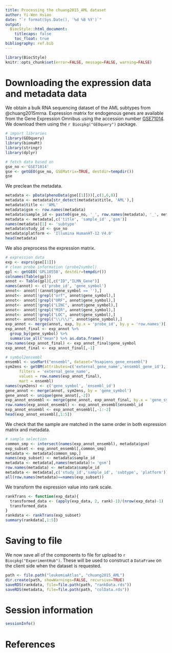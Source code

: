 ```yaml
---
title: Processing the chuang2015_AML dataset
author: Yi-Wen Hsiao
date: "`r format(Sys.Date(), '%d %B %Y')`"
output:
  BiocStyle::html_document:
    titlecaps: false
    toc_float: true
bibliography: ref.bib
---
```


```r
library(BiocStyle)
knitr::opts_chunk$set(error=FALSE, message=FALSE, warning=FALSE)
```

# Downloading the expression data and metadata data

We obtain a bulk RNA sequencing dataset of the AML subtypes from @chuang2015mrna.
Expression matrix for endogenous genes are available from the Gene Expression Omnibus
using the accession number [GSE71014](https://www.ncbi.nlm.nih.gov/geo/query/acc.cgi?acc=GSE71014).
We download them using the `r Biocpkg("GEOquery")` package.

```r
# import libraries
library(GEOquery)
library(biomaRt)
library(stringr)
library(dplyr)

# fetch data based on 
gse_no <-'GSE71014'
gse <- getGEO(gse_no, GSEMatrix=TRUE, destdir=tempdir())
gse
```

We preclean the metadata.

```r
metadata <- pData(phenoData(gse[[1]]))[,c(1,6,8)]
metadata <- metadata[str_detect(metadata$title, 'AML'),]
metadata$title <- 'AML'
metadata$gsm <- row.names(metadata)
metadata$sample_id <- paste0(gse_no, '_', row.names(metadata), '_', metadata$title)
metadata <- metadata[,c('title', 'sample_id' ,'gsm')]
names(metadata)[1] <- 'subtype'
metadata$study_id <- gse_no
metadata$platform <- 'Illumina HumanHT-12 V4.0'
head(metadata)
```


We also preprocess the expression matrix.

```r
# expression data
exp <- exprs(gse[[1]])
# clean probe information (probe2symbol)
gpl <- getGEO('GPL10558', destdir=tempdir())
colnames(Table(gpl))
annot <- Table(gpl)[,c("ID","ILMN_Gene")]
names(annot) <- c('probe_id', 'gene_symbol')
annot<- annot[!(annot$gene_symbol == ''),]
annot<- annot[!grepl("orf", annot$gene_symbol),]
annot<- annot[!grepl("ORF", annot$gene_symbol),]
annot<- annot[!grepl("LINC", annot$gene_symbol),]
annot<- annot[!grepl("MIR", annot$gene_symbol),]
annot<- annot[!grepl("LOC", annot$gene_symbol),]
annot<- annot[!grepl("\\/\\/", annot$gene_symbol),]
exp_annot <- merge(annot, exp, by.x = 'probe_id', by.y = 'row.names')[,-1]
exp_annot_final <- exp_annot %>%
  group_by(gene_symbol) %>%
  summarise_all("mean") %>% as.data.frame()
row.names(exp_annot_final) <- exp_annot_final$gene_symbol
exp_annot_final <- exp_annot_final[,-1]

# symbol2ensembl
ensembl <- useMart("ensembl", dataset="hsapiens_gene_ensembl")
sym2ens <- getBM(attributes=c('external_gene_name','ensembl_gene_id'),
      filters = 'external_gene_name',
      values = row.names(exp_annot_final),
      mart = ensembl)
names(sym2ens) <- c('gene_symbol', 'ensembl_id')
gene_annot <- merge(annot, sym2ens, by = 'gene_symbol')
gene_annot <- unique(gene_annot[,-2])
exp_annot_ensembl <- merge(gene_annot, exp_annot_final, by.x = 'gene_symbol', by.y = 'row.names')
row.names(exp_annot_ensembl) <- exp_annot_ensembl$ensembl_id
exp_annot_ensembl <- exp_annot_ensembl[,-1:-2]
head(exp_annot_ensembl[,1:5])
```

We check that the sample are matched in the same order in both expression matrix and metadata.

```r
# sample selection
common_smp <- intersect(names(exp_annot_ensembl), metadata$gsm)
exp_subset <- exp_annot_ensembl[,common_smp]
metadata <- metadata[common_smp,]
names(exp_subset) <- metadata$sample_id
metadata <- metadata[,names(metadata)!= 'gsm']
row.names(metadata) <- metadata$sample_id
metadata <- metadata[,c('study_id','sample_id', 'subtype', 'platform')]
all(row.names(metadata)==names(exp_subset))
```

We transform the expression value into rank scale.
```r
rankTrans <- function(exp_data){
  transformed_data <- (apply(exp_data, 2, rank)-1)/(nrow(exp_data)-1)
  transformed_data
}
rankdata <- rankTrans(exp_subset)
summary(rankdata[,1:5])
```


# Saving to file 

We now save all of the components to file for upload to `r Biocpkg("ExperimentHub")`.
These will be used to construct a `DataFrame` on the client side when the dataset is requested.

```r

path <- file.path("leukemiaAtlas", "chuang2015_AML")
dir.create(path, showWarnings=FALSE, recursive=TRUE)
saveRDS(rankdata, file=file.path(path, "rankData.rds"))
saveRDS(metadata, file=file.path(path, "colData.rds"))
```

# Session information

```r
sessionInfo()
```

# References
